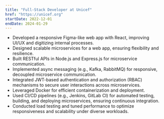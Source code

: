 ```yaml
---
title: "Full-Stack Developer at Unicef"
href: "https://unicef.org"
startDate: 2022-12-01
endDate: 2024-01-29
---
```


- Developed a responsive Figma-like web app with React, improving UI/UX and digitizing internal processes.
- Designed scalable microservices for a web app, ensuring flexibility and resilience.
- Built RESTful APIs in Node.js and Express.js for microservice communication.
- Implemented async messaging (e.g., Kafka, RabbitMQ) for responsive, decoupled microservice communication.
- Integrated JWT-based authentication and authorization (RBAC) mechanisms to secure user interactions across microservices.
- Leveraged Docker for efficient containerization and deployment.
- Used CI/CD pipelines (e.g., Jenkins, GitLab CI) for automated testing, building, and deploying microservices, ensuring continuous integration.
- Conducted load testing and tuned performance to optimize responsiveness and scalability under diverse workloads.
